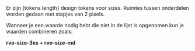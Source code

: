 

<Meta title="Huisstijl/Size" />

<span>
  Er zijn {tokens.length} design tokens voor sizes. Ruimtes tussen onderdelen worden gedaan met stapjes van 2 pixels.
</span>

Wanneer je een waarde nodig hebt die niet in de lijst is opgenomen kun je waarden combineren zoals:

<strong>rvo-size-3xs + rvo-size-md</strong>

<SizeDesignTokens tokens={tokens} />

